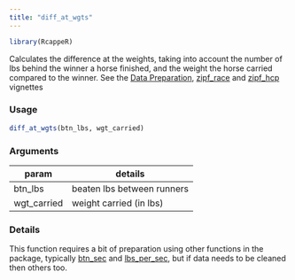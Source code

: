 ```yaml
---
title: "diff_at_wgts"
---
```

```r
library(RcappeR)
```

Calculates the difference at the weights, taking into account the number of lbs behind the winner a horse finished, and the weight the horse carried compared to the winner.  See the [Data Preparation](data_prep.html), [zipf_race](zipf_race.html) and [zipf_hcp](zipf_hcp.html) vignettes

### Usage
```r
diff_at_wgts(btn_lbs, wgt_carried)
```

### Arguments

param | details
------|-------
btn_lbs | beaten lbs between runners
wgt_carried | weight carried (in lbs)

### Details

This function requires a bit of preparation using other functions in the package, typically [btn_sec](btn_sec.html) and [lbs_per_sec](lbs_per_sec.html), but if data needs to be cleaned then others too.
